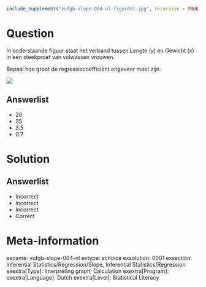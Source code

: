 ```r
include_supplement("vufgb-slope-004-nl-figure01.jpg", recursive = TRUE)
```

Question
========

In onderstaande figuur staat het verband tussen Lengte (*y*) en Gewicht (*x*) in een steekproef van volwassen vrouwen.

Bepaal hoe groot de regressiecoëfficiënt ongeveer moet zijn.

![](vufgb-slope-004-nl-figure01.jpg)
  
Answerlist
----------
* 20
* 35
* 3.5
* 0.7

Solution
========

Answerlist
----------
* Incorrect
* Incorrect
* Incorrect
* Correct

Meta-information
================
exname: vufgb-slope-004-nl
extype: schoice
exsolution: 0001
exsection: Inferential Statistics/Regression/Slope, Inferential Statistics/Regression
exextra[Type]: Interpreting graph, Calculation
exextra[Program]: 
exextra[Language]: Dutch
exextra[Level]: Statistical Literacy
